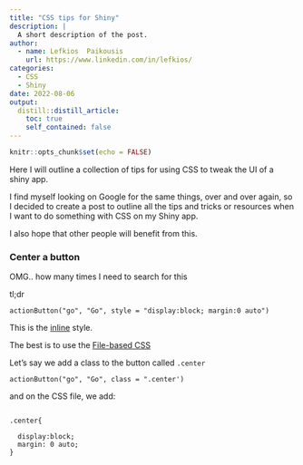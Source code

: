 ```yaml
---
title: "CSS tips for Shiny"
description: |
  A short description of the post.
author:
  - name: Lefkios  Paikousis
    url: https://www.linkedin.com/in/lefkios/
categories: 
  - CSS
  - Shiny
date: 2022-08-06
output:
  distill::distill_article:
    toc: true
    self_contained: false
---
```



```r
knitr::opts_chunk$set(echo = FALSE)
```


Here I will outline a collection of tips for using CSS to tweak the UI of a shiny app.   

I find myself looking on Google for the same things, over and over again, so I decided to create a post to outline all the tips and tricks or resources when I want to do something with CSS on my Shiny app. 

I also hope that other people will benefit from this.


### Center a button

OMG.. how many times I need to search for this

tl;dr

`actionButton("go", "Go", style = "display:block; margin:0 auto")`

This is the <a href="https://shiny.rstudio.com/articles/css.html#:~:text=pros%20and%20cons.-,Inline%20CSS,-The%20quickest%20and" target="_blank">inline</a> style.    

The best is to use the <a href="https://shiny.rstudio.com/articles/css.html#:~:text=file%2Dbased%20workflow.-,File%2Dbased%20CSS,-/*%20Get%20a%20fancy" target="_blank">File-based CSS</a>

Let's say we add a class to the button called `.center`    

```
actionButton("go", "Go", class = ".center')

```
and on the CSS file, we add:   

```

.center{
  
  display:block; 
  margin: 0 auto;
}

````







